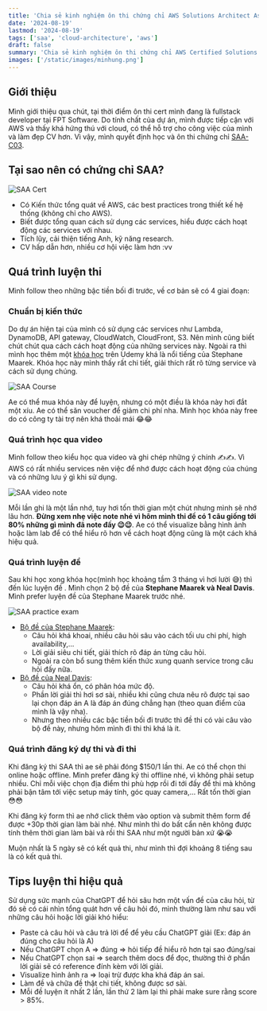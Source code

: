 ```yaml
---
title: 'Chia sẻ kinh nghiệm ôn thi chứng chỉ AWS Solutions Architect Associate - C03 (SAA-C03)'
date: '2024-08-19'
lastmod: '2024-08-19'
tags: ['saa', 'cloud-architecture', 'aws']
draft: false
summary: 'Chia sẻ kinh nghiệm ôn thi chứng chỉ AWS Certified Solutions Architect Associate - C03 (SAA-C03), những tips để có thể  ôn thi một cách hiệu quả.'
images: ['/static/images/minhung.png']
---
```


## Giới thiệu

Mình giới thiệu qua chút, tại thời điểm ôn thi cert mình đang là fullstack developer tại FPT Software. Do tính chất của dự án, mình được tiếp cận với AWS và thấy khá hứng thú với cloud, có thể hỗ trợ cho công việc của mình và làm đẹp CV hơn. Vì vậy, mình quyết định học và ôn thi chứng chỉ [SAA-C03](https://aws.amazon.com/vi/certification/certified-solutions-architect-associate/).

<TOCInline toc={props.toc} exclude="Introduction" />

## Tại sao nên có chứng chỉ SAA?

![SAA Cert](/static/images/saa/saa-cert.png)

- Có Kiến thức tổng quát về AWS, các best practices trong thiết kế hệ thống (không chỉ cho AWS).
- Biết được tổng quan cách sử dụng các services, hiểu được cách hoạt động các services với nhau.
- Tích lũy, cải thiện tiếng Anh, kỹ năng research.
- CV hấp dẫn hơn, nhiều cơ hội việc làm hơn :vv

## Quá trình luyện thi

Mình follow theo những bậc tiền bối đi trước, về cơ bản sẽ có 4 giai đoạn:

### Chuẩn bị kiến thức

Do dự án hiện tại của mình có sử dụng các services như Lambda, DynamoDB, API gateway, CloudWatch, CloudFront, S3. Nên mình cũng biết chút chút qua cách cách hoạt động của những services này. Ngoài ra thì mình học thêm một [khóa học](https://www.udemy.com/course/aws-certified-solutions-architect-associate-saa-c03/) trên Udemy khá là nổi tiếng của Stephane Maarek. Khóa học này mình thấy rất chi tiết, giải thích rất rõ từng service và cách sử dụng chúng.

![SAA Course](/static/images/saa/saa-course.png)

Ae có thể mua khóa này để luyện, nhưng có một điều là khóa này hơi đắt một xíu. Ae có thể săn voucher để giảm chi phí nha. Mình học khóa này free do có công ty tài trợ nên khá thoải mái 😂😂

### Quá trình học qua video

Mình follow theo kiểu học qua video và ghi chép những ý chính ✍️✍️. Vì AWS có rất nhiều services nên việc để nhớ được cách hoạt động của chúng và có những lưu ý gì khi sử dụng.

![SAA video note](/static/images/saa/saa-notes.jpg)

Mỗi lần ghi là một lần nhớ, tuy hơi tốn thời gian một chút nhưng mình sẽ nhớ lâu hơn. **Đừng xem nhẹ việc note nhé vì hôm mình thi đề có 1 câu giống tới 80% những gì mình đã note đấy 😉😉**. Ae có thể visualize bằng hình ảnh hoặc làm lab để có thể hiểu rõ hơn về cách hoạt động cũng là một cách khá hiệu quả.

### Quá trình luyện đề

Sau khi học xong khóa học(mình học khoảng tầm 3 tháng vì hơi lười 😅) thì đến lúc luyện đề . Mình chọn 2 bộ đề của **Stephane Maarek và Neal Davis**. Mình prefer luyện đề của Stephane Maarek trước nhé.

![SAA practice exam](/static/images/saa/saa-practice-exam.png)

- [Bộ đề của Stephane Maarek](https://www.udemy.com/course/practice-exams-aws-certified-solutions-architect-associate/?couponCode=SKILLS4SALEA):
  - Câu hỏi khá khoai, nhiều câu hỏi sâu vào cách tối ưu chi phí, high availability,...
  - Lời giải siêu chi tiết, giải thích rõ đáp án từng câu hỏi.
  - Ngoài ra còn bổ sung thêm kiến thức xung quanh service trong câu hỏi đấy nữa.
- [Bộ đề của Neal Davis](https://www.udemy.com/course/aws-certified-solutions-architect-associate-practice-tests-k/?couponCode=SKILLS4SALEA):
  - Câu hỏi khá ổn, có phân hóa mức độ.
  - Phần lời giải thì hơi sơ sài, nhiều khi cũng chưa nêu rõ được tại sao lại chọn đáp án A là đáp án đúng chẳng hạn (theo quan điểm của mình là vậy nha).
  - Nhưng theo nhiều các bậc tiền bối đi trước thì đề thi có vài câu vào bộ đề này, nhưng hôm mình đi thi thì khá là ít.

### Quá trình đăng ký dự thi và đi thi

Khi đăng ký thi SAA thì ae sẽ phải đóng $150/1 lần thi. Ae có thể chọn thi online hoặc offline. Mình prefer đăng ký thi offline nhé, vì không phải setup nhiều. Chỉ mỗi việc chọn địa điểm thi phù hợp rồi đi tới đấy để thi mà không phải bận tâm tới việc setup máy tính, góc quay camera,... Rất tốn thời gian 😳😳

Khi đăng ký form thì ae nhớ click thêm vào option và submit thêm form để được +30p thời gian làm bài nhé. Như mình thì do bất cẩn nên không được tính thêm thời gian làm bài và rồi thi SAA như một người bản xứ 😭😭

Muộn nhất là 5 ngày sẽ có kết quả thi, như mình thì đợi khoảng 8 tiếng sau là có kết quả thi.

## Tips luyện thi hiệu quả

Sử dụng sức mạnh của ChatGPT để hỏi sâu hơn một vấn đề của câu hỏi, từ đó sẽ có cái nhìn tổng quát hơn về câu hỏi đó, mình thường làm như sau với những câu hỏi hoặc lời giải khó hiểu:

- Paste cả câu hỏi và câu trả lời để để yêu cầu ChatGPT giải (Ex: đáp án đúng cho câu hỏi là A)
- Nếu ChatGPT chọn A => đúng => hỏi tiếp đề hiểu rõ hơn tại sao đúng/sai
- Nếu ChatGPT chọn sai => search thêm docs để đọc, thường thì ở phần lời giải sẽ có reference đính kèm với lời giải.
- Visualize hình ảnh ra => loại trừ được kha khá đáp án sai.
- Làm đề và chữa đề thật chi tiết, không được sơ sài.
- Mỗi đề luyện ít nhất 2 lần, lần thứ 2 làm lại thì phải make sure rằng score > 85%.
